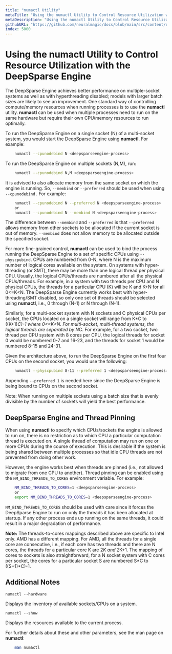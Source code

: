 ```yaml
---
title: "numactl Utility"
metaTitle: "Using the numactl Utility to Control Resource Utilization with the DeepSparse Engine"
metaDescription: "Using the numactl Utility to Control Resource Utilization with the DeepSparse Engine"
githubURL: "https://github.com/neuralmagic/docs/blob/main/src/content/user-guide/deepsparse-engine/numactl-utility.mdx"
index: 5000
---
```


# Using the numactl Utility to Control Resource Utilization with the DeepSparse Engine

The DeepSparse Engine achieves better performance on multiple-socket systems as well as with hyperthreading disabled; models with larger batch sizes are likely to see an improvement. One standard way of controlling compute/memory resources when running processes is to use the **numactl** utility. **numactl** can be used when multiple processes need to run on the same hardware but require their own CPU/memory resources to run optimally.

To run the DeepSparse Engine on a single socket (N) of a multi-socket system, you would start the DeepSparse Engine using **numactl**. For example:

```bash
    numactl --cpunodebind N <deepsparseengine-process>
```

To run the DeepSparse Engine on multiple sockets (N,M), run:

```bash
    numactl --cpunodebind N,M <deepsparseengine-process>
```

It is advised to also allocate memory from the same socket on which the engine is running. So, `--membind` or `--preferred` should be used when using `--cpunodebind.` For example:

```bash
    numactl --cpunodebind N --preferred N <deepsparseengine-process>
    or
    numactl --cpunodebind N --membind N <deepsparseengine-process>
```

The difference between `--membind` and `--preferred` is that `--preferred` allows memory from other sockets to be allocated if the current socket is out of memory.  `--membind` does not allow memory to be allocated outside the specified socket.

For more fine-grained control, **numactl** can be used to bind the process running the DeepSparse Engine to a set of specific CPUs using `--physcpubind`. CPUs are numbered from 0-N, where N is the maximum number of logical cores available on the system. On systems with hyper-threading (or SMT), there may be more than one logical thread per physical CPU. Usually, the logical CPUs/threads are numbered after all the physical CPUs/threads. For example, in a system with two threads per CPU and N physical CPUs, the threads for a particular CPU (K) will be K and K+N for all 0&lt;=K&lt;N. The DeepSparse Engine currently works best with hyper-threading/SMT disabled, so only one set of threads should be selected using **numactl**, i.e., 0 through (N-1) or N through (N-1).

Similarly, for a multi-socket system with N sockets and C physical CPUs per socket, the CPUs located on a single socket will range from K*C to ((K+1)*C)-1 where 0&lt;=K&lt;N. For multi-socket, multi-thread systems, the logical threads are separated by N*C. For example, for a two socket, two thread per CPU system with 8 cores per CPU, the logical threads for socket 0 would be numbered 0-7 and 16-23, and the threads for socket 1 would be numbered 8-15 and 24-31.

Given the architecture above, to run the DeepSparse Engine on the first four CPUs on the second socket, you would use the following:

```bash
    numactl --physcpubind 8-11 --preferred 1 <deepsparseengine-process>
```

Appending `--preferred 1` is needed here since the DeepSparse Engine is being bound to CPUs on the second socket.

Note: When running on multiple sockets using a batch size that is evenly divisible by the number of sockets will yield the best performance.


## DeepSparse Engine and Thread Pinning

When using **numactl** to specify which CPUs/sockets the engine is allowed to run on, there is no restriction as to which CPU a particular computation thread is executed on. A single thread of computation may run on one or more CPUs during the course of execution. This is desirable if the system is being shared between multiple processes so that idle CPU threads are not prevented from doing other work.

However, the engine works best when threads are pinned (i.e., not allowed to migrate from one CPU to another). Thread pinning can be enabled using the `NM_BIND_THREADS_TO_CORES` environment variable. For example:

```bash
    NM_BIND_THREADS_TO_CORES=1 <deepsparseengine-process>
    or
    export NM_BIND_THREADS_TO_CORES=1 <deepsparseengine-process>
```

`NM_BIND_THREADS_TO_CORES` should be used with care since it forces the DeepSparse Engine to run on only the threads it has been allocated at startup. If any other process ends up running on the same threads, it could result in a major degradation of performance.

**Note:** The threads-to-cores mappings described above are specific to Intel only. AMD has a different mapping. For AMD, all the threads for a single core are consecutive, i.e., if each core has two threads and there are N cores, the threads for a particular core K are 2*K and 2*K+1.  The mapping of cores to sockets is also straightforward, for a N socket system with C cores per socket, the cores for a particular socket S are numbered S*C to ((S+1)*C)-1.

## Additional Notes

`numactl --hardware`

Displays the inventory of available sockets/CPUs on a system.

`numactl --show`

Displays the resources available to the current process.

For further details about these and other parameters, see the man page on **numactl**:

```bash
    man numactl
```
